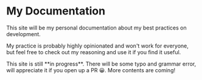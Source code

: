 # My Documentation

This site will be my personal documentation about my best practices on development.

My practice is probably highly opinionated and won't work for everyone, but feel free to check out my reasoning and use it if you find it useful.


<Callout emoji="💡">
  This site is still **in progress**. There will be some typo and grammar error,
  will appreciate it if you open up a PR 😀. More contents are coming!
</Callout>
